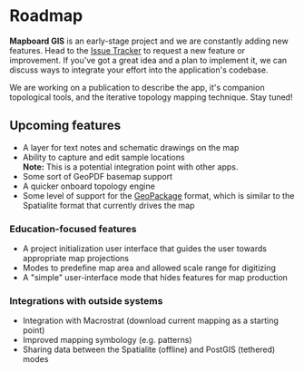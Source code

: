 
# Roadmap

**Mapboard GIS** is an early-stage project and we are constantly adding new features.
Head to the [Issue Tracker](https://github.com/davenquinn/Mapboard-GIS) to request a
new feature or improvement. If you've got a great idea and a plan to implement it,
we can discuss ways to integrate your effort into the application's codebase.

We are working on a publication to describe the app, it's companion topological tools,
and the iterative topology mapping technique. Stay tuned!

## Upcoming features

- A layer for text notes and schematic drawings on the map
- Ability to capture and edit sample locations  
  **Note:** This is a potential integration point with other apps.
- Some sort of GeoPDF basemap support
- A quicker onboard topology engine
- Some level of support for the [GeoPackage](https://www.geopackage.org/) format,
  which is similar to the Spatialite format that currently drives the map

### Education-focused features

- A project initialization user interface that guides
  the user towards appropriate map projections
- Modes to predefine map area and allowed scale range for digitizing
- A "simple" user-interface mode that hides features for map production

### Integrations with outside systems

- Integration with Macrostrat (download current mapping as a starting point)
- Improved mapping symbology (e.g. patterns)
- Sharing data between the Spatialite (offline) and PostGIS (tethered) modes

